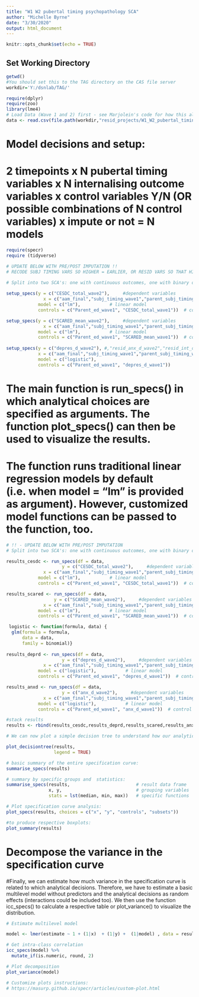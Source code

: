 ```yaml
---
title: "W1 W2 pubertal timing psychopathology SCA"
author: "Michelle Byrne"
date: "3/30/2020"
output: html_document
---
```


```r
knitr::opts_chunk$set(echo = TRUE)
```

## Set Working Directory
```r
getwd()
#You should set this to the TAG directory on the CAS file server 
workdir='Y:/dsnlab/TAG/' 
```

```r
require(dplyr)
require(zoo)
library(lme4)
# Load Data (Wave 1 and 2) first - see Marjolein's code for how this all got put together
data <- read.csv(file.path(workdir,"resid_projects/W1_W2_pubertal_timing/Timing_and_Internalizing.csv", fsep=""))


```

# Model decisions and setup:

# 2 timepoints x N pubertal timing variables x N internalising outcome variables x control variables Y/N (OR possible combinations of N control variables) x impute or not = N models
```r
require(specr)
require (tidyverse)

# UPDATE BELOW WITH PRE/POST IMPUTATION !!
# RECODE SUBJ TIMING VARS SO HIGHER = EARLIER, OR RESID VARS SO THAT HIGHER = LATER !!
            
# Split into two SCA's: one with continuous outcomes, one with binary outcomes, then combine rows before plotting

setup_specs(y = c("CESDC_total_wave2"),     #dependent variables
              x = c("aam_final","subj_timing_wave1","parent_subj_timing_wave1","resid_im_ldstage_wave1","resid_im_pdsstage_wave1","resid_im_ADRENcomp_wave1","resid_im_GONADcomp_wave1","resid_im_PUBcomp_wave1","resid_im_DHEAmean_wave1","resid_im_TESTmean_wave1","resid_im_ESTmean_wave1","resid_im_DHEA_cor_wave1","resid_im_TEST_cor_wave1","resid_im_EST_cor_wave1","subj_timing_wave2","parent_subj_timing_wave2","resid_im_ldstage_wave2","resid_im_pdsstage_wave2","resid_im_ADRENcomp_wave2","resid_im_GONADcomp_wave2","resid_im_PUBcomp_wave2","resid_im_DHEAmean_wave2","resid_im_TESTmean_wave2","resid_im_ESTmean_wave2","resid_im_DHEA_cor_wave2","resid_im_TEST_cor_wave2","resid_im_EST_cor_wave2"),       #independent variables
            model = c("lm"),           # linear model
            controls = c("Parent_ed_wave1", "CESDC_total_wave1"))  # control variables 

setup_specs(y = c("SCARED_mean_wave2"),     #dependent variables
              x = c("aam_final","subj_timing_wave1","parent_subj_timing_wave1","resid_im_ldstage_wave1","resid_im_pdsstage_wave1","resid_im_ADRENcomp_wave1","resid_im_GONADcomp_wave1","resid_im_PUBcomp_wave1","resid_im_DHEAmean_wave1","resid_im_TESTmean_wave1","resid_im_ESTmean_wave1","resid_im_DHEA_cor_wave1","resid_im_TEST_cor_wave1","resid_im_EST_cor_wave1","subj_timing_wave2","parent_subj_timing_wave2","resid_im_ldstage_wave2","resid_im_pdsstage_wave2","resid_im_ADRENcomp_wave2","resid_im_GONADcomp_wave2","resid_im_PUBcomp_wave2","resid_im_DHEAmean_wave2","resid_im_TESTmean_wave2","resid_im_ESTmean_wave2","resid_im_DHEA_cor_wave2","resid_im_TEST_cor_wave2","resid_im_EST_cor_wave2"),       #independent variables
            model = c("lm"),           # linear model
            controls = c("Parent_ed_wave1", "SCARED_mean_wave1"))  # control variables 
 
setup_specs(y = c("depres_d_wave2"), #,"resid_anx_d_wave2","resid_int_d_wave2","resid_distress_d_wave2","resid_fear_d_wave2"
            x = c("aam_final","subj_timing_wave1","parent_subj_timing_wave1","resid_im_ldstage_wave1","resid_im_pdsstage_wave1","resid_im_ADRENcomp_wave1","resid_im_GONADcomp_wave1","resid_im_PUBcomp_wave1","resid_im_DHEAmean_wave1","resid_im_TESTmean_wave1","resid_im_ESTmean_wave1","resid_im_DHEA_cor_wave1","resid_im_TEST_cor_wave1","resid_im_EST_cor_wave1","subj_timing_wave2","parent_subj_timing_wave2","resid_im_ldstage_wave2","resid_im_pdsstage_wave2","resid_im_ADRENcomp_wave2","resid_im_GONADcomp_wave2","resid_im_PUBcomp_wave2","resid_im_DHEAmean_wave2","resid_im_TESTmean_wave2","resid_im_ESTmean_wave2","resid_im_DHEA_cor_wave2","resid_im_TEST_cor_wave2","resid_im_EST_cor_wave2"),
            model = c("logistic"),           
            controls = c("Parent_ed_wave1", "depres_d_wave1"))  

```


# The main function is run_specs() in which analytical choices are specified as arguments. The function plot_specs() can then be used to visualize the results.

# The function runs traditional linear regression models by default (i.e. when model = "lm" is provided as argument). However, customized model functions can be passed to the function, too.
```r
# !! - UPDATE BELOW WITH PRE/POST IMPUTATION 
# Split into two SCA's: one with continuous outcomes, one with binary outcomes, then combine rows before plotting

results_cesdc <- run_specs(df = data, 
                     y = c("CESDC_total_wave2"),     #dependent variables
              x = c("aam_final","subj_timing_wave1","parent_subj_timing_wave1","resid_im_ldstage_wave1","resid_im_pdsstage_wave1","resid_im_ADRENcomp_wave1","resid_im_GONADcomp_wave1","resid_im_PUBcomp_wave1","resid_im_DHEAmean_wave1","resid_im_TESTmean_wave1","resid_im_ESTmean_wave1","resid_im_DHEA_cor_wave1","resid_im_TEST_cor_wave1","resid_im_EST_cor_wave1","subj_timing_wave2","parent_subj_timing_wave2","resid_im_ldstage_wave2","resid_im_pdsstage_wave2","resid_im_ADRENcomp_wave2","resid_im_GONADcomp_wave2","resid_im_PUBcomp_wave2","resid_im_DHEAmean_wave2","resid_im_TESTmean_wave2","resid_im_ESTmean_wave2","resid_im_DHEA_cor_wave2","resid_im_TEST_cor_wave2","resid_im_EST_cor_wave2"),       #independent variables
            model = c("lm"),           # linear model
            controls = c("Parent_ed_wave1", "CESDC_total_wave1"))  # control variables 

results_scared <- run_specs(df = data, 
                  y = c("SCARED_mean_wave2"),     #dependent variables
              x = c("aam_final","subj_timing_wave1","parent_subj_timing_wave1","resid_im_ldstage_wave1","resid_im_pdsstage_wave1","resid_im_ADRENcomp_wave1","resid_im_GONADcomp_wave1","resid_im_PUBcomp_wave1","resid_im_DHEAmean_wave1","resid_im_TESTmean_wave1","resid_im_ESTmean_wave1","resid_im_DHEA_cor_wave1","resid_im_TEST_cor_wave1","resid_im_EST_cor_wave1","subj_timing_wave2","parent_subj_timing_wave2","resid_im_ldstage_wave2","resid_im_pdsstage_wave2","resid_im_ADRENcomp_wave2","resid_im_GONADcomp_wave2","resid_im_PUBcomp_wave2","resid_im_DHEAmean_wave2","resid_im_TESTmean_wave2","resid_im_ESTmean_wave2","resid_im_DHEA_cor_wave2","resid_im_TEST_cor_wave2","resid_im_EST_cor_wave2"),       #independent variables
            model = c("lm"),           # linear model
            controls = c("Parent_ed_wave1", "SCARED_mean_wave1"))  # control variables 

 logistic <- function(formula, data) {
  glm(formula = formula, 
      data = data, 
      family = binomial)}
 
results_deprd <- run_specs(df = data, 
                     y = c("depres_d_wave2"),     #dependent variables
              x = c("aam_final","subj_timing_wave1","parent_subj_timing_wave1","resid_im_ldstage_wave1","resid_im_pdsstage_wave1","resid_im_ADRENcomp_wave1","resid_im_GONADcomp_wave1","resid_im_PUBcomp_wave1","resid_im_DHEAmean_wave1","resid_im_TESTmean_wave1","resid_im_ESTmean_wave1","resid_im_DHEA_cor_wave1","resid_im_TEST_cor_wave1","resid_im_EST_cor_wave1","subj_timing_wave2","parent_subj_timing_wave2","resid_im_ldstage_wave2","resid_im_pdsstage_wave2","resid_im_ADRENcomp_wave2","resid_im_GONADcomp_wave2","resid_im_PUBcomp_wave2","resid_im_DHEAmean_wave2","resid_im_TESTmean_wave2","resid_im_ESTmean_wave2","resid_im_DHEA_cor_wave2","resid_im_TEST_cor_wave2","resid_im_EST_cor_wave2"),       #independent variables
            model = c("logistic"),           # linear model
            controls = c("Parent_ed_wave1", "depres_d_wave1"))  # control variables 

results_anxd <- run_specs(df = data, 
                     y = c("anx_d_wave2"),     #dependent variables
              x = c("aam_final","subj_timing_wave1","parent_subj_timing_wave1","resid_im_ldstage_wave1","resid_im_pdsstage_wave1","resid_im_ADRENcomp_wave1","resid_im_GONADcomp_wave1","resid_im_PUBcomp_wave1","resid_im_DHEAmean_wave1","resid_im_TESTmean_wave1","resid_im_ESTmean_wave1","resid_im_DHEA_cor_wave1","resid_im_TEST_cor_wave1","resid_im_EST_cor_wave1","subj_timing_wave2","parent_subj_timing_wave2","resid_im_ldstage_wave2","resid_im_pdsstage_wave2","resid_im_ADRENcomp_wave2","resid_im_GONADcomp_wave2","resid_im_PUBcomp_wave2","resid_im_DHEAmean_wave2","resid_im_TESTmean_wave2","resid_im_ESTmean_wave2","resid_im_DHEA_cor_wave2","resid_im_TEST_cor_wave2","resid_im_EST_cor_wave2"),       #independent variables
            model = c("logistic"),           # linear model
            controls = c("Parent_ed_wave1", "anx_d_wave1"))  # control variables 

#stack results
results <- rbind(results_cesdc,results_deprd,results_scared,results_anxd)


```

```r
# We can now plot a simple decision tree to understand how our analytical choices lead to a large number of specifications:

plot_decisiontree(results, 
                  legend = TRUE)

# basic summary of the entire specification curve:
summarise_specs(results)

# summary by specific groups and  statistics:
summarise_specs(results,                         # result data frame
                x, y,                            # grouping variables
                stats = lst(median, min, max))   # specific functions

# Plot specification curve analysis:
plot_specs(results, choices = c("x", "y", "controls", "subsets"))

#to produce respective boxplots:
plot_summary(results)
```

# Decompose the variance in the specification curve

#Finally, we can estimate how much variance in the specification curve is related to which analytical decisions. Therefore, we have to estimate a basic multilevel model without predictors and the analytical decisions as random effects (interactions could be included too). We then use the function icc_specs() to calculate a respective table or plot_variance() to visualize the distribution.
```r
# Estimate multilevel model 

model <- lmer(estimate ~ 1 + (1|x)  + (1|y) +  (1|model) , data = results)

# Get intra-class correlation
icc_specs(model) %>%
  mutate_if(is.numeric, round, 2)

# Plot decomposition
plot_variance(model)

# Customize plots instructions:
# https://masurp.github.io/specr/articles/custom-plot.html
```

